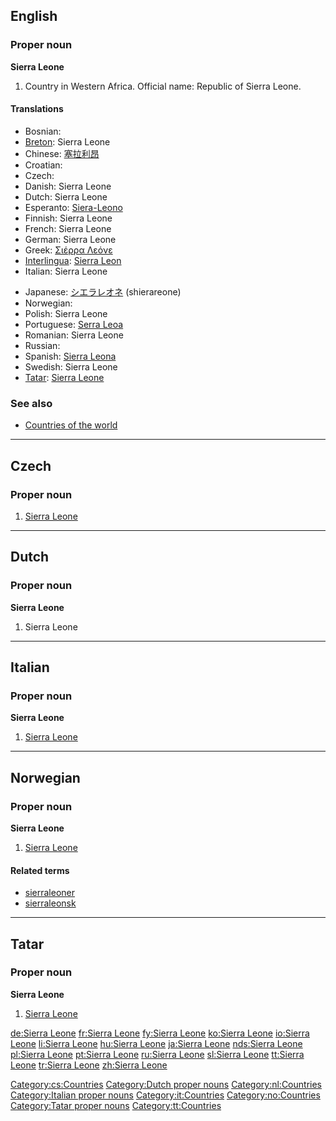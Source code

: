==English==

===Proper noun===
'''Sierra Leone'''

# Country in Western Africa. Official name: Republic of Sierra Leone.

====Translations====
{{top}}
* Bosnian: {{t-|bs|Sijera Leone|f}}
* [[Breton]]: Sierra Leone
* Chinese: [[塞拉利昂]]
* Croatian: {{t-|hr|Sijera Leone|f}}
* Czech: {{t-|cs|Sierra Leone|f}}
* Danish: Sierra Leone
* Dutch: Sierra Leone
* Esperanto: [[Siera-Leono]]
* Finnish: Sierra Leone
* French: Sierra Leone {{f}}
* German: Sierra Leone
* Greek: [[Σιέρρα Λεόνε]] {{f}}
* [[Interlingua]]: [[Sierra Leon]]
* Italian: Sierra Leone {{f}}
{{mid}}
* Japanese: [[シエラレオネ]] (shierareone)
* Norwegian: {{t-|no|Sierra Leone}}
* Polish: Sierra Leone
* Portuguese: [[Serra Leoa]]
* Romanian: Sierra Leone
* Russian: {{t-|ru|Сьерра-Леоне|sc=Cyrl}}
* Spanish: [[Sierra Leona]]
* Swedish: Sierra Leone
* [[Tatar]]: [[Sierra Leone#Tatar|Sierra Leone]]
{{bottom}}

===See also===
* [[Appendix:Countries of the world|Countries of the world]]

----

==Czech==

===Proper noun===
{{cs-proper noun|g=f}}

# [[#English|Sierra Leone]]

[[Category:cs:Countries]]
----
==Dutch==

===Proper noun===
'''Sierra Leone'''

# Sierra Leone

[[Category:Dutch proper nouns]]
[[Category:nl:Countries]]

----
==Italian==
{{wikipedia|lang=it}}

===Proper noun===
'''Sierra Leone''' {{f}}

# [[#English|Sierra Leone]]

[[Category:Italian proper nouns]]
[[Category:it:Countries]]

----
==Norwegian==

===Proper noun===
'''Sierra Leone'''

# [[#English|Sierra Leone]]

====Related terms====
*[[sierraleoner]]
*[[sierraleonsk]]

[[Category:no:Countries]]

----

==Tatar==

===Proper noun===
'''Sierra Leone'''

# [[Sierra Leone#English|Sierra Leone]]

[[Category:Tatar proper nouns]]
[[Category:tt:Countries]]

[[de:Sierra Leone]]
[[fr:Sierra Leone]]
[[fy:Sierra Leone]]
[[ko:Sierra Leone]]
[[io:Sierra Leone]]
[[li:Sierra Leone]]
[[hu:Sierra Leone]]
[[ja:Sierra Leone]]
[[nds:Sierra Leone]]
[[pl:Sierra Leone]]
[[pt:Sierra Leone]]
[[ru:Sierra Leone]]
[[sl:Sierra Leone]]
[[tt:Sierra Leone]]
[[tr:Sierra Leone]]
[[zh:Sierra Leone]]